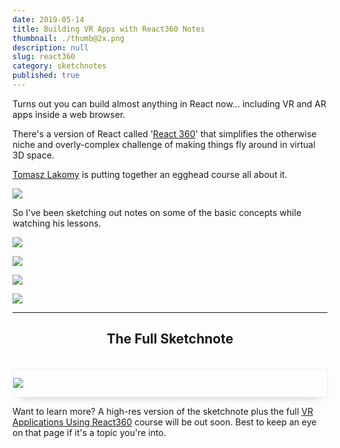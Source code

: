 ```yaml
---
date: 2019-05-14
title: Building VR Apps with React360 Notes
thumbnail: ./thumb@2x.png
description: null
slug: react360
category: sketchnotes
published: true
---
```



<div style ={{ maxWidth: '660px', margin: '0 auto' }}>

Turns out you can build almost anything in React now... including VR and AR apps inside a web browser.

There's a version of React called '[React 360](https://facebook.github.io/react-360/)' that simplifies the otherwise niche and overly-complex challenge of making things fly around in virtual 3D space.

[Tomasz Lakomy](https://egghead.io/instructors/tomasz-lakomy) is putting together an egghead course all about it.

<Link to="https://egghead.io/courses/vr-applications-using-react-360">

![](./vr-applications-using-react-360.jpg)

</Link>

So I've been sketching out notes on some of the basic concepts while watching his lessons.

![](./react360_p1@2x.png)

![](./react360_p2@2x.png)

![](./react360_p3@2x.png)

![](./react360_p4@2x.png)

---

<h2 style="text-align: center;">The Full Sketchnote</h2>

<br />

<div style="border: 1px solid #e8f3f7; box-sizing: border-box; border-radius: 4px;
  box-shadow: 0px 8px 16px -12px rgba(120, 134, 138, 0.75);">

![](./react360_full@2x.png)

</div>

Want to learn more?
A high-res version of the sketchnote plus the full [VR Applications Using React360](https://egghead.io/courses/vr-applications-using-react-360) course will be out soon. Best to keep an eye on that page if it's a topic you're into.
</div>

